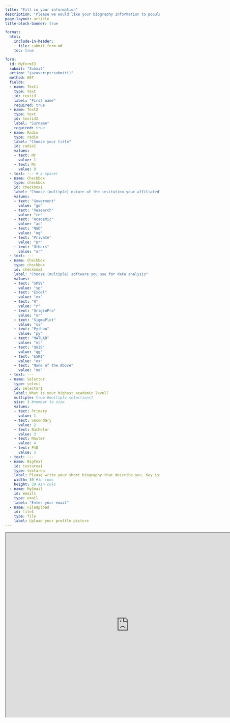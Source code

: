 ```yaml
---
title: "Fill in your information"
description: "Please we would like your biography information to populate the landing pages. Therefore, we are requested to share their biography information and a photo. Therefore, we are cordially requesting you to fill in the information in the form."
page-layout: article
title-block-banner: true

format: 
  html:
    include-in-header: 
    - file: submit_form.md
    toc: true

form:
  id: MyFormID
  submit: "Submit"
  action: "javascript:submit()"
  method: GET
  fields:
  - name: Text1
    type: text
    id: textid
    label: "First name"
    required: true
  - name: Text2
    type: text
    id: textid2
    label: "Surname"
    required: true
  - name: Radio
    type: radio
    label: "Choose your title"
    id: radio1
    values:
    - text: Mr
      value: 1
    - text: Ms
      value: 0
  - text: --- # a spacer
  - name: Checkbox
    type: checkbox
    id: checkbox1
    label: "Choose (multiple) nature of the insitution your affiliated"
    values:
    - text: "Goverment"
      value: "go"
    - text: "Research"
      value: "re"
    - text: "Academic"
      value: "ac"
    - text: "NGO"
      value: "ng"
    - text: "Private"
      value: "pr"
    - text: "Others"
      value: "or"
  - text: ---
  - name: Checkbox
    type: checkbox
    id: checkbox2
    label: "Choose (multiple) software you use for data analysis"
    values:
    - text: "SPSS"
      value: "sp"
    - text: "Excel"
      value: "ex"
    - text: "R"
      value: "r"
    - text: "OriginPro"
      value: "or"
    - text: "SigmaPlot"
      value: "si"
    - text: "Python"
      value: "py"
    - text: "MATLAB"
      value: "mt"
    - text: "QGIS"
      value: "qg"
    - text: "ESRI"
      value: "es"
    - text: "None of the Above"
      value: "no"
  - text: ---
  - name: Selector
    type: select
    id: selector1
    label: What is your highest academic level?
    multiple: true #multiple selections?
    size: 3 #number to size
    values:
    - text: Primary
      value: 1
    - text: Secondary
      value: 2
    - text: Bachelor
      value: 3
    - text: Master
      value: 4
    - text: PhD
      value: 5
  - text: ---  
  - name: BigText
    id: textarea1
    type: textarea
    label: Please write your short biography that describe you. Key issues include your name, affiliated institutions, your expertise and why you have joined for this class
    width: 30 #in rows
    height: 30 #in cols
  - name: MyEmail
    id: email1
    type: email
    label: "Enter your email"
  - name: FileUpload
    id: file1
    type: file
    label: Upload your profile picture
---
```


<!-- {{< qrcode https://lugoga.github.io/kitaa/register.html >}} -->



<!-- {{< form >}} -->


<iframe src=https://ee.kobotoolbox.org/i/b59cDuZo width="800" height="600"></iframe>


